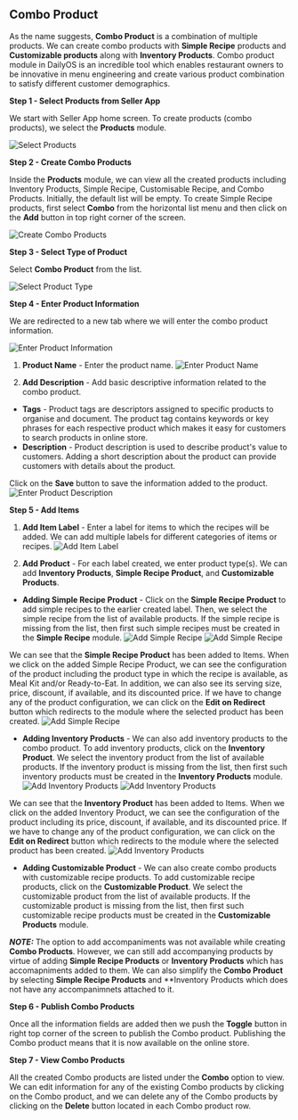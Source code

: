 ## Combo Product

As the name suggests, **Combo Product** is a combination of multiple products. We can create combo products with **Simple Recipe** products and **Customizable products** along with **Inventory Products**. Combo product module in DailyOS is an incredible tool which enables restaurant owners to be innovative in menu engineering and create various product combination to satisfy different customer demographics.

**Step 1 - Select Products from Seller App**

We start with Seller App home screen. To create products (combo products), we select the **Products** module.

![Select Products](/images/store/comboProduct/Step1.png "Select Products")

**Step 2 - Create Combo Products** 

Inside the **Products** module, we can view all the created products including Inventory Products, Simple Recipe, Customisable Recipe, and Combo Products. Initially, the default list will be empty. To create Simple Recipe products, first select **Combo** from the horizontal list menu and then click on the **Add** button in top right corner of the screen.

![Create Combo Products](/images/store/comboProduct/Step2.png "Create Combo Products")

**Step 3 - Select Type of Product**

Select  **Combo Product**  from the list.

![Select Product Type](/images/store/comboProduct/Step3.png "Select Product Type")

**Step 4 - Enter Product Information**

We are redirected to a new tab where we will enter the combo product information.

![Enter Product Information](/images/store/comboProduct/Step4.0.png "Enter Product Information")

1. **Product Name** - Enter the product name.
![Enter Product Name](/images/store/comboProduct/Step4.1.png "Enter Product Name")

2.  **Add Description**  - Add basic descriptive information related to the combo product.
 -   **Tags**  - Product tags are descriptors assigned to specific products to organise and document. The product tag contains keywords or key phrases for each respective product which makes it easy for customers to search products in online store.
 -   **Description**  - Product description is used to describe product's value to customers. Adding a short description about the product can provide customers with details about the product.

 Click on the  **Save**  button to save the information added to the product.
![Enter Product Description](/images/store/comboProduct/Step4.2.png "Enter Product Description")

**Step 5 - Add Items**

1. **Add Item Label** - Enter a label for items to which the recipes will be added. We can add multiple labels for different categories of items or recipes.
![Add Item Label](/images/store/comboProduct/Step5.1.png "Add Item Label")

2. **Add Product** - For each label created, we enter product type(s). We can add **Inventory Products**, **Simple Recipe Product**, and **Customizable Products**.

 - **Adding Simple Recipe Product** - Click on the **Simple Recipe Product** to add simple recipes to the earlier created label. Then, we select the simple recipe from the list of available products. If the simple recipe is missing from the list, then first such simple recipes must be created in the **Simple Recipe** module.
 ![Add Simple Recipe](/images/store/comboProduct/Step5.2.1.png "Add Simple Recipe")
 ![Add Simple Recipe](/images/store/comboProduct/Step5.2.2.png "Add Simple Recipe")

 We can see that the **Simple Recipe Product** has been added to Items. When we click on the added Simple Recipe Product, we can see the configuration of the product including the product type in which the recipe is available, as Meal Kit and/or Ready-to-Eat. In addition, we can also see its serving size, price, discount, if available, and its discounted price. If we have to change any of the product configuration, we can click on the **Edit on Redirect** button which redirects to the module where the selected product has been created.
 ![Add Simple Recipe](/images/store/comboProduct/Step5.2.3.png "Add Simple Recipe")

 - **Adding Inventory Products** - We can also add inventory products to the combo product. To add inventory products, click on the **Inventory Product**. We select the inventory product from the list of available products. If the inventory product is missing from the list, then first such inventory products must be created in the **Inventory Products** module.
 ![Add Inventory Products](/images/store/comboProduct/Step5.2.4.png "Add Inventory Products")
 ![Add Inventory Products](/images/store/comboProduct/Step5.2.5.png "Add Inventory Products")

 We can see that the **Inventory Product** has been added to Items. When we click on the added Inventory Product, we can see the configuration of the product including its price, discount, if available, and its discounted price. If we have to change any of the product configuration, we can click on the **Edit on Redirect** button which redirects to the module where the selected product has been created.
 ![Add Inventory Products](/images/store/comboProduct/Step5.2.6.png "Add Inventory Products")

 - **Adding Customizable Product** - We can also create combo products with customizable recipe products. To add customizable recipe products, click on the **Customizable Product**. We select the customizable product from the list of available products. If the customizable product is missing from the list, then first such customizable recipe products must be created in the **Customizable Products** module.

***NOTE:*** The option to add accompaniments was not available while creating **Combo Products**. However, we can still add accompanying products by virtue of adding **Simple Recipe Products** or **Inventory Products** which has accomapniments added to them. We can also simplify the **Combo Product** by selecting **Simple Recipe Products** and **Inventory Products which does not have any accompanimnets attached to it. 

**Step 6 - Publish Combo Products**

Once all the information fields are added then we push the  **Toggle**  button in right top corner of the screen to publish the Combo product. Publishing the Combo product means that it is now available on the online store.

**Step 7 - View Combo Products**

All the created Combo products are listed under the  **Combo**  option to view. We can edit information for any of the existing Combo products by clicking on the Combo product, and we can delete any of the Combo products by clicking on the  **Delete**  button located in each Combo product row.
